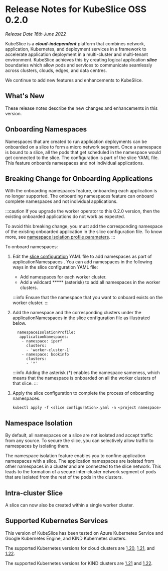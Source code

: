 # Release Notes for KubeSlice OSS 0.2.0
*Release Date 16th June 2022*

KubeSlice is a ***cloud-independent*** platform that combines network, application, Kubernetes, and deployment services in a framework to accelerate application deployment in a multi-cluster and multi-tenant environment. KubeSlice achieves this by creating logical application ***slice*** boundaries which allow pods and services to communicate seamlessly across clusters, clouds, edges, and data centres. 

We continue to add new features and enhancements to KubeSlice. 

## What's New

These release notes describe the new changes and enhancements in this version.

## Onboarding Namespaces

Namespaces that are created to run application deployments can be onboarded on a slice to form a micro 
network segment. Once a namespace is bound to a slice, all the pods that get scheduled in 
the namespace would get connected to the slice. The configuration is part of the slice YAML file. 
This feature onboards namespaces and not individual applications.

## Breaking Change for Onboarding Applications 
With the onboarding namespaces feature, onboarding each application is no longer supported. 
The onboarding namespaces feature can onboard complete namespaces and not individual 
applications. 

:::caution
If you upgrade the worker operator to this 0.2.0 version, then the existing onboarded 
applications do not work as expected.

To avoid this breaking change, you must add the corresponding namespace of the existing 
onboarded application in the slice configuration file. To know more, see 
[namespace isolation profile parameters](/versioned_docs/version-0.5.0/reference/configuration-parameters.mdx#namespace-isolation-profile-parameters).
:::

To onboard namespaces:

1. Edit the [slice configuration](/versioned_docs/version-0.5.0/getting-started-with-cloud-clusters/installing-kubeslice/creating-a-slice.mdx#create-the-slice-yaml-file) YAML file to add namespaces as part of applicationNamespaces . You can add namespaces in the following ways in the slice configuration YAML file:

   * Add namespaces for each worker cluster.
   * Add a wildcard ***** (asterisk) to add all namespaces in the worker clusters.

   :::info
   Ensure that the namespace that you want to onboard exists on the worker cluster.
   :::

2. Add the namespace and the corresponding clusters under the applicationNamespaces in the slice configuration file as illustrated below.

   ```
     namespaceIsolationProfile:
      applicationNamespaces:
       - namespace: iperf
         clusters:
         - 'worker-cluster-1'
       - namespace: bookinfo
         clusters:
         - '*'
   ```

   :::info
   Adding the asterisk (*) enables the namespace sameness, which means that the namespace is onboarded on all the worker clusters of that slice.
   :::

3. Apply the slice configuration to complete the process of  onboarding namespaces.
   ```
   kubectl apply -f <slice configuration>.yaml -n <project namespace>
   ```

## Namespace Isolation
By default, all namespaces on a slice are not isolated and accept traffic from any source. 
To secure the slice, you can selectively allow traffic to namespaces by isolating them.

The namespace isolation feature enables you to confine application namespaces with a slice. 
The application namespaces are isolated from other namespaces in a cluster and are 
connected to the slice network. This leads to the formation of a secure inter-cluster 
network segment of pods that are isolated from the rest of the pods in the clusters.

## Intra-cluster Slice 
A slice can now also be created within a single worker cluster.

## Supported Kubernetes Services 
This version of KubeSlice has been tested on Azure Kubernetes Service and 
Google Kubernetes Engine, and KIND Kubernetes clusters.  

The supported Kubernetes versions for cloud clusters are 
[1.20](https://v1-20.docs.kubernetes.io/), [1.21](https://v1-21.docs.kubernetes.io/),
and [1.22](https://v1-22.docs.kubernetes.io/). 

The supported Kubernetes versions for KIND clusters are 
[1.21](https://v1-21.docs.kubernetes.io/) and [1.22](https://v1-22.docs.kubernetes.io/).